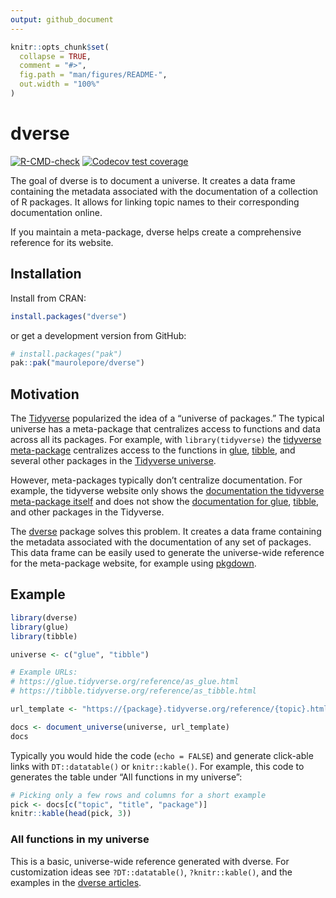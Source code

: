 ```yaml
---
output: github_document
---
```


<!-- README.md is generated from README.Rmd. Please edit that file -->

```r
knitr::opts_chunk$set(
  collapse = TRUE,
  comment = "#>",
  fig.path = "man/figures/README-",
  out.width = "100%"
)
```

# dverse

<!-- badges: start -->
[![R-CMD-check](https://github.com/maurolepore/dverse/actions/workflows/R-CMD-check.yaml/badge.svg)](https://github.com/maurolepore/dverse/actions/workflows/R-CMD-check.yaml)
[![Codecov test coverage](https://codecov.io/gh/maurolepore/dverse/graph/badge.svg)](https://app.codecov.io/gh/maurolepore/dverse)
<!-- badges: end -->

The goal of dverse is to document a universe. It creates a data frame containing
the metadata associated with the documentation of a collection of R packages. It
allows for linking topic names to their corresponding documentation online.

If you maintain a meta-package, dverse helps create a comprehensive reference
for its website.

## Installation

Install from CRAN:

``` r
install.packages("dverse")
```

or get a development version from GitHub:

``` r
# install.packages("pak")
pak::pak("maurolepore/dverse")
```

## Motivation

The [Tidyverse](https://www.tidyverse.org/) popularized the idea of a "universe
of packages." The typical universe has a meta-package that centralizes access to
functions and data across all its packages. For example, with `library(tidyverse)` the [tidyverse
meta-package](https://tidyverse.tidyverse.org/) centralizes access to the
functions in [glue](https://glue.tidyverse.org/),
[tibble](https://tibble.tidyverse.org/), and several other packages in the
[Tidyverse universe](https://www.tidyverse.org/).

However, meta-packages typically don't centralize documentation. For example,
the tidyverse website only shows the [documentation the tidyverse meta-package
itself](https://tidyverse.tidyverse.org/reference/index.html) and does not show
the [documentation for glue](https://glue.tidyverse.org/reference/index.html),
[tibble](https://tibble.tidyverse.org/reference/index.html), and other packages
in the Tidyverse.

The [dverse](https://maurolepore.github.io/dverse/) package solves this problem.
It creates a data frame containing the metadata associated with the
documentation of any set of packages. This data frame can be easily used to
generate the universe-wide reference for the meta-package website, for example
using [pkgdown](https://pkgdown.r-lib.org/).

## Example

```r
library(dverse)
library(glue)
library(tibble)

universe <- c("glue", "tibble")

# Example URLs:
# https://glue.tidyverse.org/reference/as_glue.html
# https://tibble.tidyverse.org/reference/as_tibble.html

url_template <- "https://{package}.tidyverse.org/reference/{topic}.html"

docs <- document_universe(universe, url_template)
docs
```

Typically you would hide the code (`echo = FALSE`) and generate click-able links
with `DT::datatable()` or `knitr::kable()`. For example, this code to generates
the table under "All functions in my universe":

```r
# Picking only a few rows and columns for a short example
pick <- docs[c("topic", "title", "package")]
knitr::kable(head(pick, 3))
```

### All functions in my universe

This is a basic, universe-wide reference generated with dverse. For
customization ideas see `?DT::datatable()`, `?knitr::kable()`, and the examples
in the [dverse articles](https://maurolepore.github.io/dverse/articles).

```r

```

